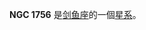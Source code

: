 {{NGCInfoBox|NGCID=NGC 1756|發現者=約翰·弗里德里希·威廉·赫歇爾|發現日期=1836年11月11日|其他編號=ESO 56-SC27|曆元=J2000.0|赤經=4時54分49.9秒
|赤緯=-69°14'15"|星座=剑鱼座|星體=星系|星等=12.2|表面亮度=|藍等=}}

'''NGC 1756''' 是[[剑鱼座|剑鱼座]]的一個[[星系|星系]]。

{{NGCReference|1756}}
{{Catalogs|NGC=1756}}